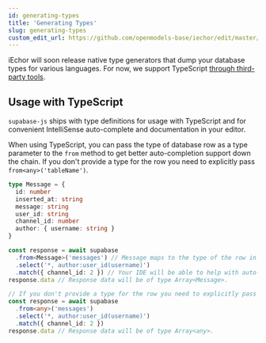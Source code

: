 ```yaml
---
id: generating-types
title: 'Generating Types'
slug: generating-types
custom_edit_url: https://github.com/openmodels-base/iechor/edit/master/spec/supabase_js_v1.yml
---
```


iEchor will soon release native type generators that dump your database types for various languages. For now, we support TypeScript [through third-party tools](/docs/guides/database/api/generating-types).

## Usage with TypeScript

`supabase-js` ships with type definitions for usage with TypeScript and for convenient IntelliSense auto-complete and documentation in your editor.

When using TypeScript, you can pass the type of database row as a type parameter to the `from` method to get better auto-completion support down the chain.
If you don't provide a type for the row you need to explicitly pass `from<any>('tableName')`.

```ts
type Message = {
  id: number
  inserted_at: string
  message: string
  user_id: string
  channel_id: number
  author: { username: string }
}

const response = await supabase
  .from<Message>('messages') // Message maps to the type of the row in your database.
  .select('*, author:user_id(username)')
  .match({ channel_id: 2 }) // Your IDE will be able to help with auto-completion.
response.data // Response data will be of type Array<Message>.

// If you don't provide a type for the row you need to explicitly pass `from<any>('tableName')`.
const response = await supabase
  .from<any>('messages')
  .select('*, author:user_id(username)')
  .match({ channel_id: 2 })
response.data // Response data will be of type Array<any>.
```
